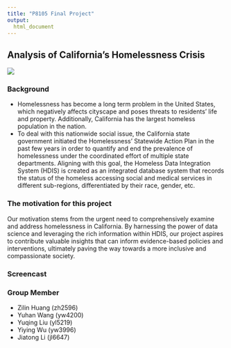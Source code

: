 ```yaml
---
title: "P8105 Final Project"
output: 
  html_document
---
```


## Analysis of California's Homelessness Crisis 

![](image/homeless1.PNG)

### Background

* Homelessness has become a long term problem in the United States, which negatively affects cityscape and poses threats to residents’ life and property. Additionally, California has the largest homeless population in the nation.  <br>
* To deal with this nationwide social issue, the California state government initiated the Homelessness’ Statewide Action Plan in the past few years in order to quantify and end the prevalence of homelessness under the coordinated effort of multiple state departments. Aligning with this goal, the Homeless Data Integration System (HDIS) is created as an integrated database system that records the status of the homeless accessing social and medical services in different sub-regions, differentiated by their race, gender, etc. 

### The motivation for this project

Our motivation stems from the urgent need to comprehensively examine and address homelessness in California. By harnessing the power of data science and leveraging the rich information within HDIS, our project aspires to contribute valuable insights that can inform evidence-based policies and interventions, ultimately paving the way towards a more inclusive and compassionate society.

### Screencast

### Group Member
* Zilin Huang (zh2596)
* Yuhan Wang (yw4200)
* Yuqing Liu (yl5219)
* Yiying Wu (yw3996)
* Jiatong Li (jl6647)
